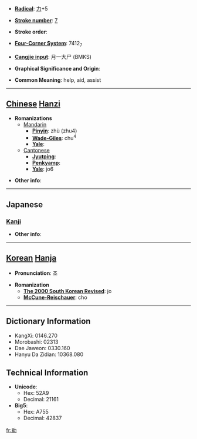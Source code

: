 * '''[[Wiktionary:Chinese radical index| Radical]]''': [[Wiktionary:Chinese radical index 力|力]]+5

* '''[[Wiktionary:Chinese total strokes index|Stroke number]]''': [[Wiktionary:Chinese total strokes index 7|7]]

* '''Stroke order''': 

* '''[[Wiktionary:Chinese four corner index|Four-Corner System]]''': 7412<sub>7</sub>

* '''[[Wiktionary:Chinese Cangjie index|Cangjie input]]''': 月一大尸 (BMKS)

* '''Graphical Significance and Origin''': 

* '''Common Meaning''': help, aid, assist

----

== [[Chinese]] [[Hanzi]] ==

* '''Romanizations'''
** [[Mandarin]]
*** '''[[Pinyin]]''': zhù (zhu4)
*** '''[[Wade-Giles]]''': chu<sup>4</sup>
*** '''[[Yale]]''': 
**[[Cantonese]]
***'''[[Jyutping]]''':
***'''[[Penkyamp]]''': 
***'''[[Yale]]''': jo6

* '''Other info''': 

----

==Japanese==
===[[Kanji]]===
{{kanji|on readings=[[じょ]] (jo), [[しょ]] (sho)|kun readings=[[たすける]] (tasukeru), [[すけ]] (suke)}}

* '''Other info''':  

----

== [[Korean]] [[Hanja]] ==

* '''Pronunciation''': 조

* '''Romanization'''
** '''[[The 2000 South Korean Revised Romanization|The 2000 South Korean Revised]]''': jo
** '''[[McCune-Reischauer]]''': cho

----

== Dictionary Information ==

* KangXi: 0146.270
* Morobashi: 02313
* Dae Jaweon: 0330.160
* Hanyu Da Zidian: 10368.080

== Technical Information ==

* '''Unicode''':
** Hex: 52A9
** Decimal: 21161
* '''Big5''':
** Hex: A755
** Decimal: 42837

[[fr:助]]